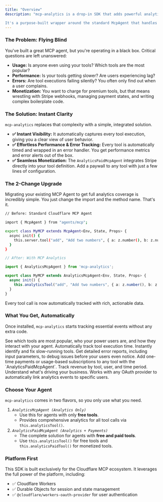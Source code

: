 ```yaml
---
title: "Overview"
description: "mcp-analytics is a drop-in SDK that adds powerful analytics and Stripe payments to your Cloudflare MCP servers with just two lines of code.

It's a purpose-built wrapper around the standard McpAgent that handles all the heavy lifting of tracking, error monitoring, and monetization, letting you focus on building great tools."
---
```


### The Problem: Flying Blind

You've built a great MCP agent, but you're operating in a black box. Critical questions are left unanswered:

- **Usage:** Is anyone even using your  tools? Which tools are the most popular?
- **Performance:** Is your tools getting slower? Are users experiencing lag?
- **Errors:** Are tool executions failing silently? You often only find out when a user complains.
- **Monetization:** You want to charge for premium tools, but that means wrestling with Stripe webhooks, managing payment states, and writing complex boilerplate code.

### The Solution: Instant Clarity

`mcp-analytics` replaces that complexity with a simple, integrated solution.

- **✅ Instant Visibility:** It automatically captures every tool execution, giving you a clear view of user behavior.
- **✅ Effortless Performance & Error Tracking:** Every tool is automatically timed and wrapped in an error handler. You get performance metrics and error alerts out of the box.
- **✅ Seamless Monetization:** The `AnalyticsPaidMcpAgent` integrates Stripe directly into your tool definition. Add a paywall to any tool with just a few lines of configuration.

### The 2-Change Upgrade

Migrating your existing MCP Agent to get full analytics coverage is incredibly simple. You just change the import and the method name. That's it.

```bash Diffs
// Before: Standard Cloudflare MCP Agent

import { McpAgent } from "agents/mcp";

export class MyMCP extends McpAgent<Env, State, Props> {
  async init() {
    this.server.tool("add", "Add two numbers", { a: z.number(), b: z.number() }, callback);
  }
}
```

```typescript Diffs
// After: With MCP Analytics

import { AnalyticsMcpAgent } from 'mcp-analytics';

export class MyMCP extends AnalyticsMcpAgent<Env, State, Props> {
  async init() {
    this.analyticsTool("add", "Add two numbers", { a: z.number(), b: z.number() }, callback);
  }
}
```

Every tool call is now automatically tracked with rich, actionable data.

### What You Get, Automatically

Once installed, `mcp-analytics` starts tracking essential events without any extra code.

<CardGroup cols={2}>
  <Card title="Usage Analytics" icon="chart-simple">
    See which tools are most popular, who your power users are, and how they interact with your agent.
  </Card>
  <Card title="Performance Monitoring" icon="gauge-high">
    Automatically track tool execution time. Instantly identify and fix slow-running tools.
  </Card>
  <Card title="Error Tracking" icon="bug">
    Get detailed error reports, including input parameters, to debug issues before your users even notice.
  </Card>
  <Card title="Seamless Stripe Payments" icon="credit-card">
    Add one-time payments or usage-based subscriptions to any tool with the `AnalyticsPaidMcpAgent`.
  </Card>
  <Card title="Revenue Insights" icon="sack-dollar">
    Track revenue by tool, user, and time period. Understand what's driving your business.
  </Card>
  <Card title="Automatic User ID" icon="user">
    Works with any OAuth provider to automatically link analytics events to specific users.
  </Card>
</CardGroup>

### Choose Your Agent

`mcp-analytics` comes in two flavors, so you only use what you need.

1. _`AnalyticsMcpAgent (Analytics Only)`_
   - Use this for agents with only **free tools**.
   - Provides comprehensive analytics for all tool calls via `this.analyticsTool()`.
2. _`AnalyticsPaidMcpAgent (Analytics + Payments)`_
   - The complete solution for agents with **free and paid tools**.
   - Use `this.analyticsTool()` for free tools and `this.analyticsPaidTool()` for monetized tools.

### Platform First

This SDK is built exclusively for the Cloudflare MCP ecosystem. It leverages the full power of the platform, including:

- ✅ Cloudflare Workers
- ✅ Durable Objects for session and state management
- ✅ `@cloudflare/workers-oauth-provider` for user authentication